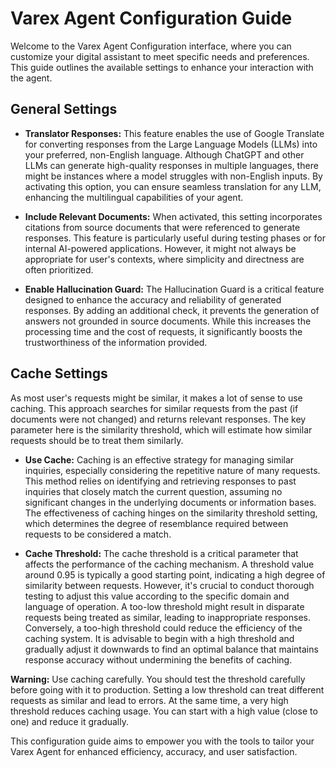 # **Varex Agent Configuration Guide**

Welcome to the Varex Agent Configuration interface, where you can customize your digital assistant to meet specific needs and preferences. This guide outlines the available settings to enhance your interaction with the agent.

## General Settings

- **Translator Responses:**
This feature enables the use of Google Translate for converting responses from the Large Language Models (LLMs) into your preferred, non-English language. Although ChatGPT and other LLMs can generate high-quality responses in multiple languages, there might be instances where a model struggles with non-English inputs. By activating this option, you can ensure seamless translation for any LLM, enhancing the multilingual capabilities of your agent.

- **Include Relevant Documents:**
When activated, this setting incorporates citations from source documents that were referenced to generate responses. This feature is particularly useful during testing phases or for internal AI-powered applications. However, it might not always be appropriate for user's contexts, where simplicity and directness are often prioritized.

- **Enable Hallucination Guard:**
The Hallucination Guard is a critical feature designed to enhance the accuracy and reliability of generated responses. By adding an additional check, it prevents the generation of answers not grounded in source documents. While this increases the processing time and the cost of requests, it significantly boosts the trustworthiness of the information provided.


## Cache Settings

As most user's requests might be similar, it makes a lot of sense to use caching. This approach searches for similar requests from the past (if documents were not changed) and returns relevant responses. The key parameter here is the similarity threshold, which will estimate how similar requests should be to treat them similarly. 

- **Use Cache:**
Caching is an effective strategy for managing similar inquiries, especially considering the repetitive nature of many requests. This method relies on identifying and retrieving responses to past inquiries that closely match the current question, assuming no significant changes in the underlying documents or information bases. The effectiveness of caching hinges on the similarity threshold setting, which determines the degree of resemblance required between requests to be considered a match.

- **Cache Threshold:**
The cache threshold is a critical parameter that affects the performance of the caching mechanism. A threshold value around 0.95 is typically a good starting point, indicating a high degree of similarity between requests. However, it's crucial to conduct thorough testing to adjust this value according to the specific domain and language of operation. A too-low threshold might result in disparate requests being treated as similar, leading to inappropriate responses. Conversely, a too-high threshold could reduce the efficiency of the caching system. It is advisable to begin with a high threshold and gradually adjust it downwards to find an optimal balance that maintains response accuracy without undermining the benefits of caching.

**Warning:** Use caching carefully. You should test the threshold carefully before going with it to production. Setting a low threshold can treat different requests as similar and lead to errors. At the same time, a very high threshold reduces caching usage. You can start with a high value (close to one) and reduce it gradually.

This configuration guide aims to empower you with the tools to tailor your Varex Agent for enhanced efficiency, accuracy, and user satisfaction.
